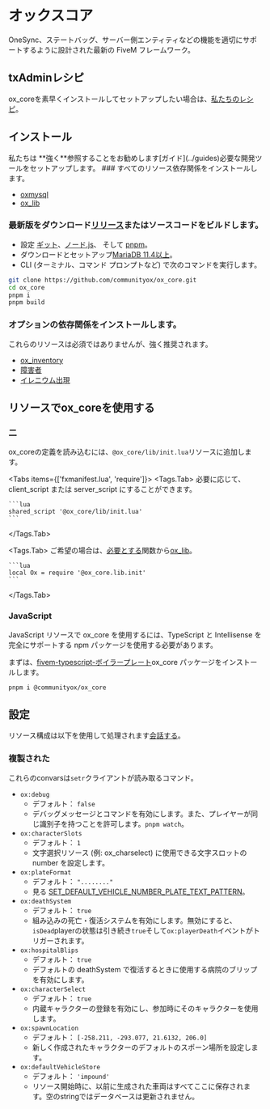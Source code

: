 
# オックスコア

<ResourceLinks repo="https://github.com/communityox/ox_core" />

OneSync、ステートバッグ、サーバー側エンティティなどの機能を適切にサポートするように設計された最新の FiveM フレームワーク。

## txAdminレシピ

ox_coreを素早くインストールしてセットアップしたい場合は、[私たちのレシピ](https://github.com/communityox/txAdminRecipe)。

## インストール

<Callout type="info">
  私たちは
  **強く**参照することをお勧めします[ガイド](../guides)必要な開発ツールをセットアップします。
</Callout>

<Steps>
  ### すべてのリソース依存関係をインストールします。

- [oxmysql](../oxmysql)
- [ox_lib](../ox_lib/)

### 最新版をダウンロード[リリース](https://github.com/communityox/ox_core/releases/latest)またはソースコードをビルドします。

- 設定 [ギット](../guides/git)、[ノード.js](../guides/nodejs)、 そして [pnpm](../guides/pnpm)。
- ダウンロードとセットアップ[MariaDB 11.4以上](https://mariadb.com/downloads/community/community-server/)。
- CLI (ターミナル、コマンド プロンプトなど) で次のコマンドを実行します。

```bash
git clone https://github.com/communityox/ox_core.git
cd ox_core
pnpm i
pnpm build
```

### オプションの依存関係をインストールします。

これらのリソースは必須ではありませんが、強く推奨されます。

- [ox_inventory](../ox_inventory/)
- [障害者](https://github.com/project-error/npwd)
- [イレニウム出現](https://github.com/iLLeniumStudios/illenium-appearance/archive/refs/heads/main.zip)
  </Steps>

## リソースでox_coreを使用する

### 二

ox_coreの定義を読み込むには、`@ox_core/lib/init.lua`リソースに追加します。

<Tabs items={['fxmanifest.lua', 'require']}>
  <Tags.Tab>
    必要に応じて、client\_script または server\_script にすることができます。

    ```lua
    shared_script '@ox_core/lib/init.lua'
    ```

  </Tags.Tab>

  <Tags.Tab>
    ご希望の場合は、[必要とする](../ox_lib/Modules/Require/Shared)関数から[ox\_lib](../ox_lib)。

    ```lua
    local Ox = require '@ox_core.lib.init'
    ```

  </Tags.Tab>
</Tabs>

### JavaScript

JavaScript リソースで ox_core を使用するには、TypeScript と Intellisense を完全にサポートする npm パッケージを使用する必要があります。

<NpmButton link="https://www.npmjs.com/package/@communityox/ox_core" />

まずは、[fivem-typescript-ボイラープレート](https://github.com/communityox/fivem-typescript-boilerplate)ox_core パッケージをインストールします。

```bash
pnpm i @communityox/ox_core
```

## 設定

リソース構成は以下を使用して処理されます[会話する](https://docs.fivem.net/docs/scripting-reference/convars/)。

### 複製された

これらのconvarsは`setr`クライアントが読み取るコマンド。

- `ox:debug`
  - デフォルト： `false`
  - デバッグメッセージとコマンドを有効にします。また、プレイヤーが同じ識別子を持つことを許可します。`pnpm watch`。
- `ox:characterSlots`
  - デフォルト： `1`
  - 文字選択リソース (例: ox_charselect) に使用できる文字スロットの number を設定します。
- `ox:plateFormat`
  - デフォルト： `"........"`
  - 見る [SET_DEFAULT_VEHICLE_NUMBER_PLATE_TEXT_PATTERN](https://docs.fivem.net/natives/?_0x79780FD2)。
- `ox:deathSystem`
  - デフォルト： `true`
  - 組み込みの死亡・復活システムを有効にします。無効にすると、`isDead`playerの状態は引き続き`true`そして`ox:playerDeath`イベントがトリガーされます。
- `ox:hospitalBlips`
  - デフォルト： `true`
  - デフォルトの deathSystem で復活するときに使用する病院のブリップを有効にします。
- `ox:characterSelect`
  - デフォルト： `true`
  - 内蔵キャラクターの登録を有効にし、参加時にそのキャラクターを使用します。
- `ox:spawnLocation`
  - デフォルト： `[-258.211, -293.077, 21.6132, 206.0]`
  - 新しく作成されたキャラクターのデフォルトのスポーン場所を設定します。
- `ox:defaultVehicleStore`
  - デフォルト： `'impound'`
  - リソース開始時に、以前に生成された車両はすべてここに保存されます。空のstringではデータベースは更新されません。
